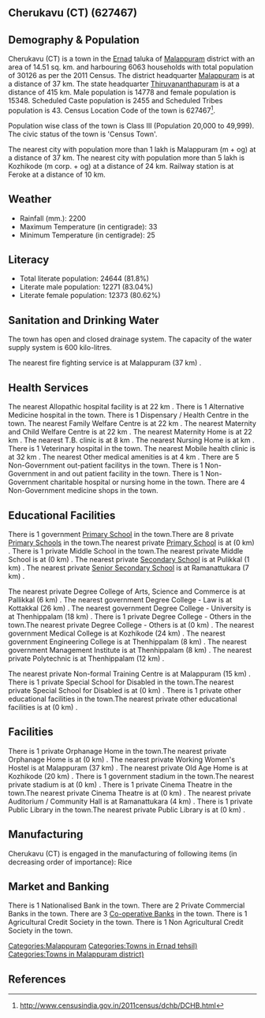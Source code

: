 {{Infobox settlement
| name=Cherukavu (CT)
| native_name=
| native_name_lang=
| other_name=
| nickname=
| settlement_type=Town
| image_skyline=
| image_alt=
| image_caption=
| pushpin_map=India Kerala
| pushpin_label_position=right
| pushpin_map_alt=
| pushpin_map_caption=Location in Kerala, India
| latd=
| latm=
| lats=
| latNS=
| longd=
| longm=
| longs=
| longEW=
| coordinates_display=inline,title
| subdivision_type=Country
| subdivision_name={{flag|India}}
| subdivision_type1=[[States and territories of India|State]]
| subdivision_name1=Kerala 
| subdivision_type2=[[List of districts of India|District]]
| subdivision_name2=Malappuram
| subdivision_type3=Tahsil
| subdivision_name3=Ernad
| website=
| established_title=<!-- Established -->
| established_date=
| founder=
| named_for=
| government_type=
| governing_body=
| unit_pref=Metric
| area_footnotes=
| area_rank=
| area_total_km2=14.51
| elevation_footnotes=
| elevation_m=
| population_total=30126
| population_as_of=2011
| population_rank=
| population_density_km2=2076
| population_demonym=
| population_footnotes=
| demographics_type1=Languages=
| demographics1_title1=Official=
| demographics1_info1=[[Malayalam language|Malayalam]]
| timezone1=[[Indian Standard Time|IST]]
| utc_offset1==+5:30
| postal_code_type=[[Postal Index Number|PIN]]
| postal_code=
| area_code_type=Telephone code
| area_code=
| registration_plate=
| blank1_name_sec1=Nearest city
| blank1_info_sec1=[[Malappuram (m + og)]]
| blank2_name_sec1=[[Human sex ratio|Sex ratio]]
| blank2_info_sec1=1038
| blank3_name_sec1=Literacy
| blank3_info_sec1=81.8%
| blank1_name_sec2=[[2011 Census of India|2011 census]] code
| blank1_info_sec2=627467
| footnotes=
}}

== Cherukavu (CT) (627467) ==

== Demography & Population ==

Cherukavu (CT) is a town in the [[Ernad]] taluka of [[Malappuram]] district with an area of 14.51 sq. km. and harbouring 6063 households with total population of 30126 as per the 2011 Census. The district headquarter [[Malappuram]] is at a distance of 37 km. The state headquarter [[Thiruvananthapuram]] is at a distance of 415 km. Male population is 14778 and female population is 15348. Scheduled Caste population is 2455 and Scheduled Tribes population is 43. Census Location Code of the town is 627467<ref>http://www.censusindia.gov.in/2011census/dchb/DCHB.html</ref>.

Population wise class of the town is Class III (Population 20,000 to 49,999).
The civic status of the town is 'Census Town'.

The nearest city with population more than 1 lakh is Malappuram (m + og) at a distance of 37 km. The nearest city with population more than 5 lakh is Kozhikode (m corp. + og) at a distance of 24 km. Railway station is at Feroke at a distance of 10 km.


== Weather ==  
* Rainfall (mm.): 2200 
* Maximum Temperature (in centigrade): 33
* Minimum Temperature (in centigrade): 25


== Literacy ==  
* Total literate population: 24644 (81.8%)
* Literate male population: 12271 (83.04%)
* Literate female population: 12373 (80.62%)


== Sanitation and Drinking Water ==  
The town has open and closed drainage system.
The capacity of the water supply system is 600 kilo-litres.

The nearest fire fighting service is at Malappuram (37 km) .


== Health Services ==
The nearest Allopathic hospital facility is at 22 km .
There is 1 Alternative Medicine hospital in the town.
There is 1 Dispensary / Health Centre in the town.
The nearest Family Welfare Centre is at 22 km .
The nearest Maternity and Child Welfare Centre is at 22 km .
The nearest Maternity Home is at 22 km .
The nearest T.B. clinic is at 8 km .
The nearest Nursing Home is at  km .
There is 1 Veterinary hospital in the town.
The nearest Mobile health clinic is at 32 km .
The nearest Other medical amenities is at 4 km .
There are 5 Non-Government out-patient facilitys in the town.
There is 1 Non-Government in and out patient facility in the town.
There is 1 Non-Government charitable hospital or nursing home in the town.
There are 4 Non-Government medicine shops in the town.


== Educational Facilities ==
There is 1 government [[Primary School]] in the town.There are 8 private [[Primary School]]s in the town.The nearest private [[Primary School]] is at  (0 km) .
There is 1 private Middle School in the town.The nearest private Middle School is at  (0 km) .
The nearest private [[Secondary School]] is at Pulikkal (1 km) .
The nearest private [[Senior Secondary School]] is at Ramanattukara (7 km) .
 
 
 
 
 
The nearest private Degree College of Arts, Science and Commerce is at Pallikkal (6 km) .
The nearest government Degree College - Law is at Kottakkal  (26 km) .
The nearest government Degree College - University is at Thenhippalam (18 km) .
There is 1 private Degree College - Others in the town.The nearest private Degree College - Others is at  (0 km) .
The nearest government Medical College is at Kozhikode (24 km) .
The nearest government Engineering College is at Thenhippalam (8 km) .
The nearest government Management Institute is at Thenhippalam (8 km) .
The nearest private Polytechnic is at Thenhippalam (12 km) .
 
The nearest private Non-formal Training Centre is at Malappuram (15 km) .
There is 1 private Special School for Disabled in the town.The nearest private Special School for Disabled is at  (0 km) .
There is 1 private other educational facilities in the town.The nearest private other educational facilities is at  (0 km) .


== Facilities ==
There is 1 private Orphanage Home in the town.The nearest private Orphanage Home is at  (0 km) .
The nearest private Working Women's Hostel is at Malappuram (37 km) .
The nearest private Old Age Home is at Kozhikode (20 km) .
There is 1 government stadium in the town.The nearest private stadium is at  (0 km) .
There is 1 private Cinema Theatre in the town.The nearest private Cinema Theatre is at  (0 km) .
The nearest private Auditorium / Community Hall is at Ramanattukara (4 km) .
There is 1 private Public Library in the town.The nearest private Public Library is at  (0 km) .


== Manufacturing ==
Cherukavu (CT) is engaged in the manufacturing of following items (in decreasing order of importance): Rice


== Market and Banking ==
There is 1 Nationalised Bank in the town.
There are 2 Private Commercial Banks in the town.
There are 3 [[Co-operative Bank]]s in the town.
There is 1 Agricultural Credit Society in the town.
There is 1 Non Agricultural Credit Society in the town.


[[Categories:Malappuram]]
[[Categories:Towns in Ernad tehsil)]]
[[Categories:Towns in Malappuram district)]]


== References ==
{{Reflist}}


